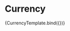 
<Meta title="Components/Typography/Currency" component={Currency} />


# Currency

<Canvas>
  <Story
    name="Currency"
    args={{
      quantity: 4.0,
      decimalPlaces: 2,
      wrapInParentheses: false,
    }}
    argTypes={{
      decimalPlaces: {
        control: {
          min: 0,
        },
      },
      wrapInParentheses: {
        description:
          'A boolean used to wrap the currency in parenthesis. This is normally done to indicate a negative amount or balance.',
      },
    }}
  >
    {CurrencyTemplate.bind({})}
  </Story>
</Canvas>

<ArgsTable story="Currency" sort="requiredFirst"/>
